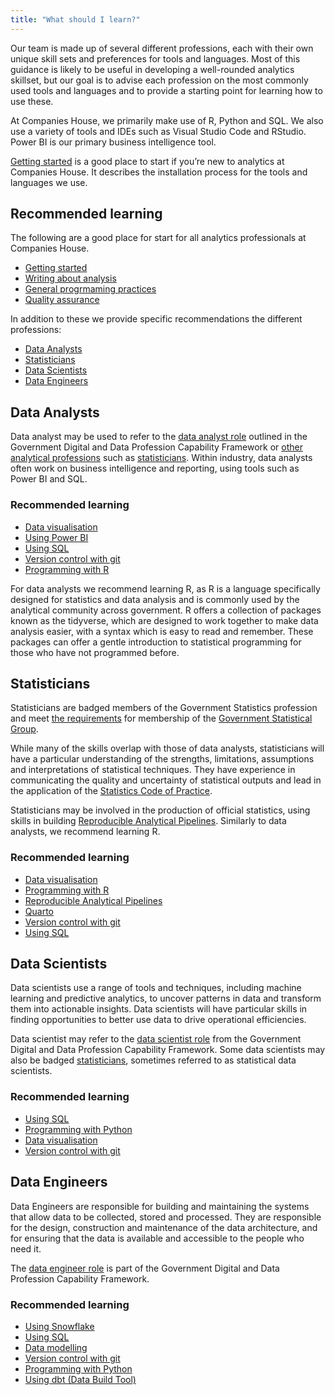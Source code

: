 ```yaml
---
title: "What should I learn?"
---
```


Our team is made up of several different professions, each with their own unique skill sets and preferences for tools and languages. Most of this guidance is likely to be useful in developing a well-rounded analytics skillset, but our goal is to advise each profession on the most commonly used tools and languages and to provide a starting point for learning how to use these.

At Companies House, we primarily make use of R, Python and SQL. We also use a variety of tools and IDEs such as Visual Studio Code and RStudio. Power BI is our primary business intelligence tool.

[Getting started](/getting-started.qmd) is a good place to start if you're new to analytics at Companies House. It describes the installation process for the tools and languages we use.

## Recommended learning

The following are a good place for start for all analytics professionals at Companies House.

- [Getting started](/getting-started.qmd)
- [Writing about analysis](/writing-about-analysis.qmd)
- [General progrmaming practices](/programming-practices.qmd)
- [Quality assurance](/quality-assurance.qmd)

In addition to these we provide specific recommendations the different professions:

- [Data Analysts](#data-analysts)
- [Statisticians](#statisticians)
- [Data Scientists](#data-scientists)
- [Data Engineers](#data-engineers)

## Data Analysts

Data analyst may be used to refer to the [data analyst role](https://ddat-capability-framework.service.gov.uk/role/data-analyst) outlined in the Government Digital and Data Profession Capability Framework or [other analytical professions](https://analysisfunction.civilservice.gov.uk/about-us/membership/) such as [statisticians](#statisticians). Within industry, data analysts often work on business intelligence and reporting, using tools such as Power BI and SQL.

### Recommended learning

- [Data visualisation](/data-visualisation.qmd)
- [Using Power BI](/power-bi/index.qmd)
- [Using SQL](/sql/index.qmd)
- [Version control with git](/git/index.qmd)
- [Programming with R](/r/index.qmd)

For data analysts we recommend learning R, as R is a language specifically designed for statistics and data analysis and is commonly used by the analytical community across government. R offers a collection of packages known as the tidyverse, which are designed to work together to make data analysis easier, with a syntax which is easy to read and remember. These packages can offer a gentle introduction to statistical programming for those who have not programmed before.

## Statisticians

Statisticians are badged members of the Government Statistics profession and meet [the requirements](https://analysisfunction.civilservice.gov.uk/government-statistical-service-and-statistician-group/gss-careers-and-learning/joining-us/) for membership of the [Government Statistical Group](https://analysisfunction.civilservice.gov.uk/policy-store/competency-framework-for-the-government-statistician-group-gsg/).

While many of the skills overlap with those of data analysts, statisticians will have a particular understanding of the strengths, limitations, assumptions and interpretations of statistical techniques. They have experience in communicating the quality and uncertainty of statistical outputs and lead in the application of the [Statistics Code of Practice](https://code.statisticsauthority.gov.uk/).

Statisticians may be involved in the production of official statistics, using skills in building [Reproducible Analytical Pipelines](https://analysisfunction.civilservice.gov.uk/support/reproducible-analytical-pipelines/). Similarly to data analysts, we recommend learning R.

### Recommended learning

- [Data visualisation](/data-visualisation.qmd)
- [Programming with R](/r/index.qmd)
- [Reproducible Analytical Pipelines](/reproducible-analytical-pipelines.qmd)
- [Quarto](/quarto/index.qmd)
- [Version control with git](/git/index.qmd)
- [Using SQL](/sql/index.qmd)

## Data Scientists

Data scientists use a range of tools and techniques, including machine learning and predictive analytics, to uncover patterns in data and transform them into actionable insights. Data scientists will have particular skills in finding opportunities to better use data to drive operational efficiencies.

Data scientist may refer to the [data scientist role](https://ddat-capability-framework.service.gov.uk/role/data-scientist) from the Government Digital and Data Profession Capability Framework. Some data scientists may also be badged [statisticians](#statisticians), sometimes referred to as statistical data scientists.

### Recommended learning

- [Using SQL](/sql/index.qmd)
- [Programming with Python](/python/index.qmd)
- [Data visualisation](/data-visualisation.qmd)
- [Version control with git](/git/index.qmd)

## Data Engineers

Data Engineers are responsible for building and maintaining the systems that allow data to be collected, stored and processed. They are responsible for the design, construction and maintenance of the data architecture, and for ensuring that the data is available and accessible to the people who need it.

The [data engineer role](https://ddat-capability-framework.service.gov.uk/role/data-engineer) is part of the Government Digital and Data Profession Capability Framework.

### Recommended learning

- [Using Snowflake](/data-engineering/snowflake.qmd)
- [Using SQL](/sql/index.qmd)
- [Data modelling](/data-engineering/data-modelling.qmd)
- [Version control with git](/git/index.qmd)
- [Programming with Python](/python/index.qmd)
- [Using dbt (Data Build Tool)](/data-engineering/dbt.qmd)
